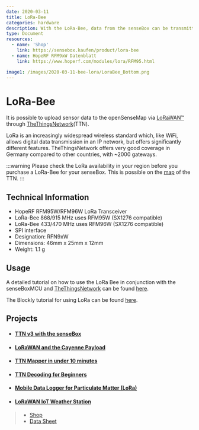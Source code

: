 ```yaml
---
date: 2020-03-11
title: LoRa-Bee
categories: hardware
description: With the LoRa-Bee, data from the senseBox can be transmitted to the Internet with low power consumption
type: Document
resources:
  - name: 'Shop'
    link: https://sensebox.kaufen/product/lora-bee
  - name: HopeRF RFM9xW Datenblatt
    link: https://www.hoperf.com/modules/lora/RFM95.html

image1: /images/2020-03-11-bee-lora/LoraBee_Bottom.png
---
```



# LoRa-Bee

It is possible to upload sensor data to the openSenseMap via [LoRaWAN™](https://de.wikipedia.org/wiki/Long_Range_Wide_Area_Network)
through [TheThingsNetwork](https://thethingsnetwork.org)(TTN).

LoRa is an increasingly widespread wireless standard which, like WiFi, allows digital data transmission in an IP network, but offers significantly different features. TheThingsNetwork offers very good coverage in Germany compared to other countries, with ~2000 gateways.

<ImageWithText src={LoRaBee} alt="LoRa Bee" title="LoRa Bee ohne Antenne" />

:::warning
Please check the LoRa availability in your region before you purchase a LoRa-Bee for your senseBox.
This is possible on the [map](https://www.thethingsnetwork.org/community#list-communities-map) of the TTN.
:::

## Technical Information

- HopeRF RFM95W/RFM96W LoRa Transceiver
- LoRa-Bee 868/915 MHz uses RFM95W (SX1276 compatible)
- LoRa-Bee 433/470 MHz uses RFM96W (SX1276 compatible)
- SPI interface
- Designation: RFN9xW
- Dimensions: 46mm x 25mm x 12mm
- Weight: 1.1 g

## Usage

A detailed tutorial on how to use the LoRa Bee in conjunction with the senseBoxMCU and [TheThingsNetwork](https://thethingsnetwork.org) can be found [here](/products/home/erweiterungen/home-erweiterung-LoRa).

The Blockly tutorial for using LoRa can be found [here](/docs/editors/blockly/blocks/lora).

## Projects

- #### [TTN v3 with the senseBox](https://sensebox.de/projects/de/2021-02-19-ttnv3)
- #### [LoRaWAN and the Cayenne Payload](https://sensebox.de/projects/de/2020-08-15-lorawan-cayenne)
- #### [TTN Mapper in under 10 minutes](https://sensebox.de/projects/de/2020-03-06-ttn-mapper)
- #### [TTN Decoding for Beginners](https://sensebox.de/projects/de/2020-01-21-ttn-decoding-de)
- #### [Mobile Data Logger for Particulate Matter (LoRa)](https://sensebox.de/projects/de/2019-05-06-mobilerfeinstaubloggerlora)
- #### [LoRaWAN IoT Weather Station](https://sensebox.de/projects/de/2019-05-10-lora-osem-tago)

> - [Shop](https://sensebox.kaufen/product/lora-bee)
> - [Data Sheet](https://sensebox.de/non_img_assets/datenblaetter/pdf_output/Datenblatt-senseBox_LoRa_Bee_868_Drahtantenne.pdf)
